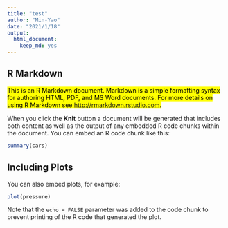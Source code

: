 ```yaml
---
title: "test"
author: "Min-Yao"
date: "2021/1/18"
output: 
  html_document: 
    keep_md: yes
---
```



## R Markdown

<mark>

<mark>This is an R Markdown document. Markdown is a simple formatting syntax for authoring HTML, PDF, and MS Word documents. For more details on using R Markdown see <http://rmarkdown.rstudio.com>.</mark>

When you click the **Knit** button a document will be generated that includes both content as well as the output of any embedded R code chunks within the document. You can embed an R code chunk like this:

```r
summary(cars)
```

</mark>

## Including Plots

You can also embed plots, for example:

```r
plot(pressure)
```

Note that the `echo = FALSE` parameter was added to the code chunk to prevent printing of the R code that generated the plot.
